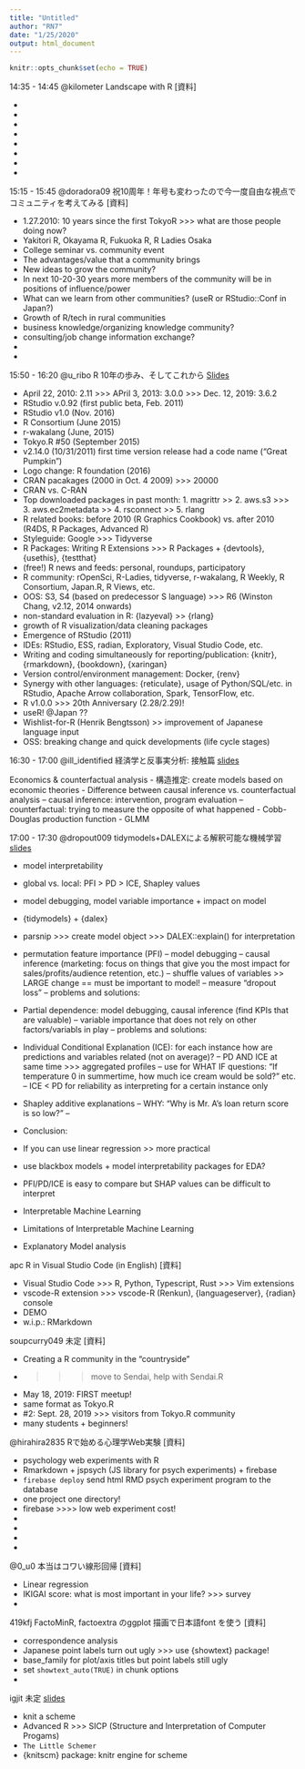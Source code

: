 ```yaml
---
title: "Untitled"
author: "RN7"
date: "1/25/2020"
output: html_document
---
```


```r
knitr::opts_chunk$set(echo = TRUE)
```

14:35 - 14:45 	@kilometer 	Landscape with R 	[資料]

-
-
-
-
-
-
-
-

15:15 - 15:45 	@doradora09 	祝10周年！年号も変わったので今一度自由な視点でコミュニティを考えてみる 	[資料]

- 1.27.2010: 10 years since the first TokyoR >>> what are those people doing now?
- Yakitori R, Okayama R, Fukuoka R, R Ladies Osaka
- College seminar vs. community event
- The advantages/value that a community brings
- New ideas to grow the community?
- In next 10-20-30 years more members of the community will be in positions of influence/power
- What can we learn from other communities? (useR or RStudio::Conf in Japan?)
- Growth of R/tech in rural communities
- business knowledge/organizing knowledge community?
- consulting/job change information exchange?
-
-



15:50 - 16:20 	@u_ribo 	R 10年の歩み、そしてこれから 	[Slides](https://t.co/hEDipOyGaK?amp=1)

- April 22, 2010: 2.11 >>> APril 3, 2013: 3.0.0 >>> Dec. 12, 2019: 3.6.2
- RStudio v.0.92 (first public beta, Feb. 2011)
- RStudio v1.0 (Nov. 2016)
- R Consortium (June 2015)
- r-wakalang (June, 2015)
- Tokyo.R #50 (September 2015)
- v2.14.0 (10/31/2011) first time version release had a code name ("Great Pumpkin")
- Logo change: R foundation (2016)
- CRAN pacakages (2000 in Oct. 4 2009) >>> 20000
- CRAN vs. C-RAN
- Top downloaded packages in past month: 1. magrittr >> 2. aws.s3 >>> 3. aws.ec2metadata >> 4. rsconnect >> 5. rlang
- R related books: before 2010 (R Graphics Cookbook) vs. after 2010 (R4DS, R Packages, Advanced R)
- Styleguide: Google >>> Tidyverse
- R Packages: Writing R Extensions >>> R Packages + {devtools}, {usethis}, {testthat}
- (free!) R news and feeds: personal, roundups, participatory 
- R community: rOpenSci, R-Ladies, tidyverse, r-wakalang, R Weekly, R Consortium, Japan.R, R Views, etc.
- OOS: S3, S4 (based on predecessor S language) >>> R6 (Winston Chang, v2.12, 2014 onwards)
- non-standard evaluation in R: {lazyeval} >> {rlang}
- growth of R visualization/data cleaning packages
- Emergence of RStudio (2011)
- IDEs: RStudio, ESS, radian, Exploratory, Visual Studio Code, etc.
- Writing and coding simultaneously for reporting/publication: {knitr}, {rmarkdown}, {bookdown}, {xaringan}
- Version control/environment management: Docker, {renv}
- Synergy with other languages: {reticulate}, usage of Python/SQL/etc. in RStudio, Apache Arrow collaboration, Spark, TensorFlow, etc.
- R v1.0.0 >>> 20th Anniversary (2.28/2.29)!
- useR! @Japan ??
- Wishlist-for-R (Henrik Bengtsson) >> improvement of Japanese language input
- OSS: breaking change and quick developments (life cycle stages)


16:30 - 17:00 	@ill_identified 	経済学と反事実分析: 接触篇 	[slides](https://speakerdeck.com/ktgrstsh/economics-and-counterfactual-analysis-a-contact)

Economics & counterfactual analysis
- 構造推定: create models based on economic theories
- Difference between causal inference vs. counterfactual analysis
-- causal inference: intervention, program evaluation
-- counterfactual: trying to measure the opposite of what happened
- Cobb-Douglas production function
- GLMM


17:00 - 17:30 	@dropout009 	tidymodels+DALEXによる解釈可能な機械学習 	[slides](https://speakerdeck.com/dropout009/tokyo-dot-r83)

- model interpretability 
- global vs. local: PFI > PD > ICE, Shapley values
- model debugging, model variable importance + impact on model
- {tidymodels} + {dalex}
- parsnip >>> create model object >>> DALEX::explain() for interpretation
- permutation feature importance (PFI)
-- model debugging
-- causal inference (marketing: focus on things that give you the most impact for sales/profits/audience retention, etc.)
-- shuffle values of variables >> LARGE change == must be important to model!
-- measure "dropout loss"
-- problems and solutions:
- Partial dependence: model debugging, causal inference (find KPIs that are valuable)
-- variable importance that does not rely on other factors/variabls in play
-- problems and solutions:
- Individual Conditional Explanation (ICE): for each instance how are predictions and variables related (not on average)?
-- PD AND ICE at same time >>> aggregated profiles
-- use for WHAT IF questions: "If temperature 0 in summertime, how much ice cream would be sold?" etc. 
-- ICE < PD for reliability as interpreting for a certain instance only
- Shapley additive explanations
-- WHY: "Why is Mr. A's loan return score is so low?"
-- 
- Conclusion:
- If you can use linear regression >> more practical
- use blackbox models + model interpretability packages for EDA?
- PFI/PD/ICE is easy to compare but SHAP values can be difficult to interpret

- Interpretable Machine Learning
- Limitations of Interpretable Machine Learning
- Explanatory Model analysis

apc 	R in Visual Studio Code (in English) 	[資料]

- Visual Studio Code >>> R, Python, Typescript, Rust >>> Vim extensions
- vscode-R extension >>> vscode-R (Renkun), {languageserver}, {radian} console
- DEMO
- w.i.p.: RMarkdown 


soupcurry049 	未定 	[資料]

- Creating a R community in the "countryside"
- >>> move to Sendai, help with Sendai.R
- May 18, 2019: FIRST meetup! 
- same format as Tokyo.R
- #2: Sept. 28, 2019 >>> visitors from Tokyo.R community
- many students + beginners! 


@hirahira2835 	Rで始める心理学Web実験 	[資料]

- psychology web experiments with R
- Rmarkdown + jspsych (JS library for psych experiments) + firebase
- `firebase deploy` send html RMD psych experiment program to the database
- one project one directory!
- firebase >>>> low web experiment cost!
-
-
-
-

@0_u0 	本当はコワい線形回帰 	[資料]

- Linear regression
- IKIGAI score: what is most important in your life? >>> survey
- 


419kfj 	FactoMinR, factoextra のggplot 描画で日本語font を使う 	[資料]

- correspondence analysis
- Japanese point labels turn out ugly >>> use {showtext} package!
- base_family for plot/axis titles but point labels still ugly
- set `showtext_auto(TRUE)` in chunk options
- 


igjit 	未定 	[slides](https://igjit.github.io/slides/2020/01/knitscm/#/)

- knit a scheme
- Advanced R >>> SICP (Structure and Interpretation of Computer Progams)
- `The Little Schemer` 
- {knitscm} package: knitr engine for scheme
